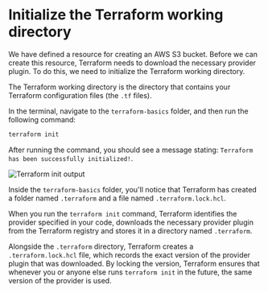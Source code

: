 
<CourseContentLayout>

# Initialize the Terraform working directory

We have defined a resource for creating an AWS S3 bucket. Before we can create this resource, Terraform needs to download the necessary provider plugin. To do this, we need to initialize the Terraform working directory.

The Terraform working directory is the directory that contains your Terraform configuration files (the `.tf` files).

In the terminal, navigate to the `terraform-basics` folder, and then run the following command:

```sh
terraform init
```

After running the command, you should see a message stating: `Terraform has been successfully initialized!`.

![Terraform init output](/images/courses/terraform-for-beginners/terraform_init.jpg)

Inside the `terraform-basics` folder, you'll notice that Terraform has created a folder named `.terraform` and a file named `.terraform.lock.hcl`.

When you run the `terraform init` command, Terraform identifies the provider specified in your code, downloads the necessary provider plugin from the Terraform registry and stores it in a directory named `.terraform`.

Alongside the `.terraform` directory, Terraform creates a `.terraform.lock.hcl` file, which records the exact version of the provider plugin that was downloaded. By locking the version, Terraform ensures that whenever you or anyone else runs `terraform init` in the future, the same version of the provider is used.

</CourseContentLayout>
